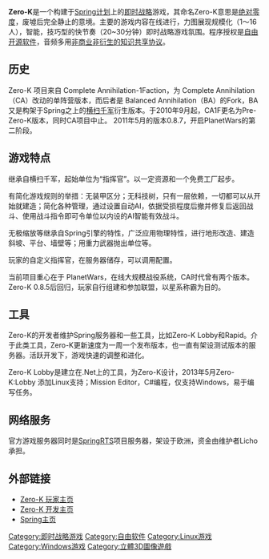 {{NoteTA|G1=Games}}
{{Infobox VG
|title = Zero-K
| image = File:Zeroklogo.png
|developer =  [http://code.google.com/p/zero-k/wiki/Credits 列表]
|genre = [[即时战略|即时战略]]
|modes = [[多人游戏|多人游戏]]、[[单人游戏|单人游戏]]
|platforms = [[Linux|Linux]]，[[Mac_OS_X|Mac OS X]],[[Microsoft_Windows|Windows]]
}}

'''Zero-K'''是一个构建于[[Spring计划|Spring计划]]上的[[即时战略|即时战略]]游戏，其命名Zero-K意思是[[绝对零度|绝对零度]]，废墟后完全静止的意境。主要的游戏内容在线进行，力图展现规模化（1～16人），智能，技巧型的快节奏（20~30分钟）即时战略游戏氛围。程序授权是[[自由开源软件|自由开源软件]]，音频多用[[知识共享|非商业非衍生的知识共享协议]]。

== 历史 ==

Zero-K 项目来自 Complete Annihilation-1Faction，为 Complete Annihilation（CA）改动的单阵营版本，而后者是 Balanced Annihilation（BA）的Fork，BA又是构架于Spring之上的[[横扫千军|横扫千军]]衍生版本。于2010年9月起，CA1F更名为Pre-Zero-K版本，同时CA项目中止。 2011年5月的版本0.8.7，开启PlanetWars的第二阶段。

== 游戏特点 ==

继承自横扫千军，起始单位为“指挥官”。以一定资源和一个免费工厂起步。

有简化游戏规则的举措：无装甲区分；无科技树，只有一层依赖，一切都可以从开始就建造；简化各种管理，通过设置自动AI，依据受损程度后撤并修复后返回战斗、使用战斗指令即可令单位以内设的AI智能有效战斗。

无极缩放等继承自Spring引擎的特性，广泛应用物理特性，进行地形改造、建造斜坡、平台、墙壁等；用重力武器抛出单位等。

玩家的自定义指挥官，在服务器储存，可以调用配置。

当前项目重心在于 PlanetWars，在线大规模战役系统，CA时代曾有两个版本。Zero-K 0.8.5后回归，玩家自行组建和参加联盟，以星系称霸为目的。

== 工具 ==

Zero-K的开发者维护Spring服务器和一些工具，比如Zero-K Lobby和Rapid。介于此类工具，Zero-K更新速度为一周一个发布版本，也一直有架设测试版本的服务器。活跃开发下，游戏快速的调整和进化。

Zero-K Lobby是建立在.Net上的工具，为Zero-K设计，2013年5月Zero-K:Lobby 添加Linux支持；Mission Editor，C#编程，仅支持Windows，易于编写任务。

== 网络服务 ==
官方游戏服务器同时是[[SpringRTS|SpringRTS]]项目服务器，架设于欧洲，资金由维护者Licho承担。

== 外部链接 ==
{{Portal|自由软件}}
{{Portal|电子游戏}}
* [http://zero-k.info/ Zero-K 玩家主页] {{Wayback|url=http://zero-k.info/ |date=20210304164146 }}
* [http://code.google.com/p/zero-k Zero-K 开发主页] {{Wayback|url=http://code.google.com/p/zero-k |date=20151214004443 }}
* [http://www.springrts.com/ Spring主页] {{Wayback|url=http://www.springrts.com/ |date=20090520131151 }}

[[Category:即时战略游戏|Category:即时战略游戏]]
[[Category:自由软件|Category:自由软件]]
[[Category:Linux游戏|Category:Linux游戏]]
[[Category:Windows游戏|Category:Windows游戏]]
[[Category:立體3D圖像遊戲|Category:立體3D圖像遊戲]]